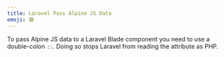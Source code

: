 ```yaml
---
title: Laravel Pass Alpine JS Data
emoji: 🟥
---
```


To pass Alpine JS data to a Laravel Blade component you need to use a double-colon `::`. Doing so stops Laravel from reading the attribute as PHP.

<Example src="laravel-pass-alpine-data" />
